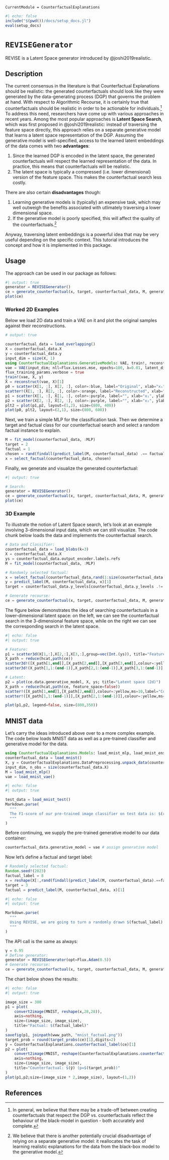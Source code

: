 ```@meta
CurrentModule = CounterfactualExplanations 
```

```julia
#| echo: false
include("$(pwd())/docs/setup_docs.jl")
eval(setup_docs)
```

# `REVISEGenerator`

REVISE is a Latent Space generator introduced by @joshi2019realistic.

## Description

The current consensus in the literature is that Counterfactual Explanations should be realistic: the generated counterfactuals should look like they were generated by the data-generating process (DGP) that governs the problem at hand. With respect to Algorithmic Recourse, it is certainly true that counterfactuals should be realistic in order to be actionable for individuals.^[In general, we believe that there may be a trade-off between creating counterfactuals that respect the DGP vs. counterfactuals reflect the behaviour of the black-model in question - both accurately and complete.] To address this need, researchers have come up with various approaches in recent years. Among the most popular approaches is **Latent Space Search**, which was first proposed in @joshi2019realistic: instead of traversing the feature space directly, this approach relies on a separate generative model that learns a latent space representation of the DGP. Assuming the generative model is well-specified, access to the learned latent embeddings of the data comes with two **advantages**:

1. Since the learned DGP is encoded in the latent space, the generated counterfactuals will respect the learned representation of the data. In practice, this means that counterfactuals will be realistic.
2. The latent space is typically a compressed (i.e. lower dimensional) version of the feature space. This makes the counterfactual search less costly.

There are also certain **disadvantages** though:

1. Learning generative models is (typically) an expensive task, which may well outweigh the benefits associated with utlimately traversing a lower dimensional space. 
2. If the generative model is poorly specified, this will affect the quality of the counterfactuals.^[We believe that there is another potentially crucial disadvantage of relying on a separate generative model: it reallocates the task of learning realistic explanations for the data from the black-box model to the generative model.]

Anyway, traversing latent embeddings is a powerful idea that may be very useful depending on the specific context. This tutorial introduces the concept and how it is implemented in this package. 

## Usage

The approach can be used in our package as follows:

```julia
#| output: true
generator = REVISEGenerator()
ce = generate_counterfactual(x, target, counterfactual_data, M, generator)
plot(ce)
```

### Worked 2D Examples

Below we load 2D data and train a VAE on it and plot the original samples against their reconstructions.

```julia
# output: true

counterfactual_data = load_overlapping()
X = counterfactual_data.X
y = counterfactual_data.y
input_dim = size(X, 1)
using CounterfactualExplanations.GenerativeModels: VAE, train!, reconstruct
vae = VAE(input_dim; nll=Flux.Losses.mse, epochs=100, λ=0.01, latent_dim=2, hidden_dim=32)
flux_training_params.verbose = true
train!(vae, X, y)
X̂ = reconstruct(vae, X)[1]
p0 = scatter(X[1, :], X[2, :], color=:blue, label="Original", xlab="x₁", ylab="x₂")
scatter!(X̂[1, :], X̂[2, :], color=:orange, label="Reconstructed", xlab="x₁", ylab="x₂")
p1 = scatter(X[1, :], X̂[1, :], color=:purple, label="", xlab="x₁", ylab="x̂₁")
p2 = scatter(X[2, :], X̂[2, :], color=:purple, label="", xlab="x₂", ylab="x̂₂")
plt2 = plot(p1,p2, layout=(1,2), size=(800, 400))
plot(p0, plt2, layout=(2,1), size=(800, 600))
```

Next, we train a simple MLP for the classification task. Then we determine a target and factual class for our counterfactual search and select a random factual instance to explain.

```julia
M = fit_model(counterfactual_data, :MLP)
target = 2
factual = 1
chosen = rand(findall(predict_label(M, counterfactual_data) .== factual))
x = select_factual(counterfactual_data, chosen)
```

Finally, we generate and visualize the generated counterfactual:

```julia
#| output: true

# Search:
generator = REVISEGenerator()
ce = generate_counterfactual(x, target, counterfactual_data, M, generator)
plot(ce)
```

### 3D Example

To illustrate the notion of Latent Space search, let's look at an example involving 3-dimensional input data, which we can still visualize. The code chunk below loads the data and implements the counterfactual search. 

```julia
# Data and Classifier:
counterfactual_data = load_blobs(k=3)
X = counterfactual_data.X
ys = counterfactual_data.output_encoder.labels.refs
M = fit_model(counterfactual_data, :MLP)

# Randomly selected factual:
x = select_factual(counterfactual_data,rand(1:size(counterfactual_data.X,2)))
y = predict_label(M, counterfactual_data, x)[1]
target = counterfactual_data.y_levels[counterfactual_data.y_levels .!= y][1]

# Generate recourse:
ce = generate_counterfactual(x, target, counterfactual_data, M, generator)
```

The figure below demonstrates the idea of searching counterfactuals in a lower-dimensional latent space: on the left, we can see the counterfactual search in the 3-dimensional feature space, while on the right we can see the corresponding search in the latent space.

```julia
#| echo: false
#| output: true

# Feature:
p1 = scatter3d(X[1,:],X[2,:],X[3,:],group=vec(Int.(ys)), title="Feature space (3d)", palette=:rainbow)
X_path = reduce(hcat,path(ce))
scatter3d!([X_path[1,end]],[X_path[2,end]],[X_path[3,end]],colour=:yellow,ms=10,label="Counterfactual")
scatter3d!(X_path[1,1:(end-1)],X_path[2,1:(end-1)],X_path[3,1:(end-1)],colour=:yellow,ms=5,label="")

# Latent:
p2 = plot(ce.data.generative_model, X, ys; title="Latent space (2d)")
X_path = reduce(hcat,path(ce, feature_space=false))
scatter!([X_path[1,end]],[X_path[2,end]],colour=:yellow,ms=10,label="Counterfactual")
scatter!([X_path[1,1:(end-1)]],[X_path[2,1:(end-1)]],colour=:yellow,ms=5,label="")

plot(p1,p2, legend=false, size=(800,350))
```

## MNIST data

Let's carry the ideas introduced above over to a more complex example. The code below loads MNIST data as well as a pre-trained classifier and generative model for the data.

```julia
using CounterfactualExplanations.Models: load_mnist_mlp, load_mnist_ensemble, load_mnist_vae
counterfactual_data = load_mnist()
X, y = CounterfactualExplanations.DataPreprocessing.unpack_data(counterfactual_data)
input_dim, n_obs = size(counterfactual_data.X)
M = load_mnist_mlp()
vae = load_mnist_vae()
```

```julia
#| echo: false
#| output: true

test_data = load_mnist_test()
Markdown.parse(
  """
  The F1-score of our pre-trained image classifier on test data is: $(round(model_evaluation(M, test_data)[1], digits=2))
  """
)
```

Before continuing, we supply the pre-trained generative model to our data container:

```julia
counterfactual_data.generative_model = vae # assign generative model
```

Now let's define a factual and target label:

```julia
# Randomly selected factual:
Random.seed!(2023)
factual_label = 8
x = reshape(X[:,rand(findall(predict_label(M, counterfactual_data).==factual_label))],input_dim,1)
target = 3
factual = predict_label(M, counterfactual_data, x)[1]
```


```julia
#| echo: false
#| output: true

Markdown.parse(
  """
  Using REVISE, we are going to turn a randomly drawn $(factual_label) into a $(target).
  """
)
```

The API call is the same as always:

```julia
γ = 0.95
# Define generator:
generator = REVISEGenerator(opt=Flux.Adam(0.5))
# Generate recourse:
ce = generate_counterfactual(x, target, counterfactual_data, M, generator; decision_threshold=γ)
```

The chart below shows the results:

```julia
#| echo: false
#| output: true

image_size = 300
p1 = plot(
    convert2image(MNIST, reshape(x,28,28)),
    axis=nothing, 
    size=(image_size, image_size),
    title="Factual: $(factual_label)"
)
savefig(p1, joinpath(www_path, "mnist_factual.png"))
target_prob = round(target_probs(ce)[1],digits=2)
ŷ = CounterfactualExplanations.counterfactual_label(ce)[1]
p2 = plot(
    convert2image(MNIST, reshape(CounterfactualExplanations.counterfactual(ce),28,28)),
    axis=nothing, 
    size=(image_size, image_size),
    title="Counterfactual: $(ŷ) (p=$(target_prob))"
)
plot(p1,p2;size=(image_size * 2,image_size), layout=(1,2))
```


## References
